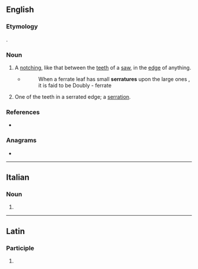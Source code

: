 ==English==

===Etymology===
{{etyl|la|en}} {{lena}} {{m|la|serratura||a sawing}}.

===Noun===
{{en-noun}}

# A [[notch]]ing, like that between the [[tooth|teeth]] of a [[saw]], in the [[edge]] of anything.
#* {{RQ:Martyn LOB}}
#*:When a ferrate leaf has small '''serratures''' upon the large ones , it is faid to be Doubly - ferrate
# One of the teeth in a serrated edge; a [[serration]].

===References===
* {{R:Webster 1913}}

===Anagrams===
* {{anagrams|en|a=aeerrrstu|treasurer}}

----

==Italian==

===Noun===
{{head|it|noun form|g=f}}

# {{plural of|it|serratura}}

----

==Latin==

===Participle===
{{la-part-form|serrātūre}}

# {{inflection of|la|serrātūrus||voc|m|s}}